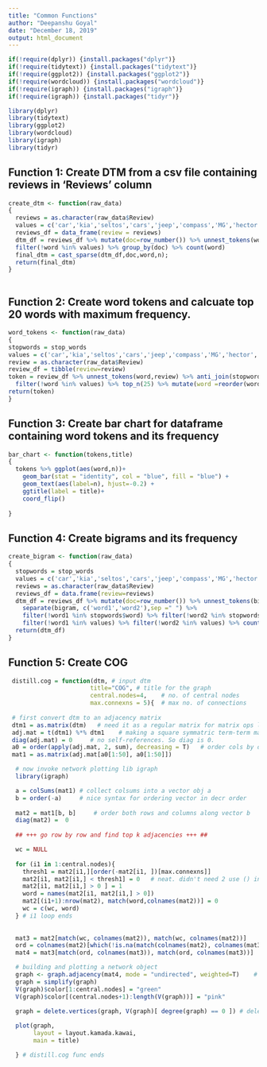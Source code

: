 ---
title: "Common Functions"
author: "Deepanshu Goyal"
date: "December 18, 2019"
output: html_document
---

```{r Install required packages}
if(!require(dplyr)) {install.packages("dplyr")}
if(!require(tidytext)) {install.packages("tidytext")}
if(!require(ggplot2)) {install.packages("ggplot2")}
if(!require(wordcloud)) {install.packages("wordcloud")}
if(!require(igraph)) {install.packages("igraph")}
if(!require(igraph)) {install.packages("tidyr")}

library(dplyr)
library(tidytext)
library(ggplot2)
library(wordcloud)
library(igraph)
library(tidyr)
```


## Function 1: Create DTM from a csv file containing reviews in 'Reviews' column

```{r function to create DTM}
create_dtm <- function(raw_data)
{
  reviews = as.character(raw_data$Review)
  values = c('car','kia','seltos','cars','jeep','compass','MG','hector','mg')
  reviews_df = data_frame(review = reviews)
  dtm_df = reviews_df %>% mutate(doc=row_number()) %>% unnest_tokens(word,review) %>% anti_join(stop_words) %>% 
  filter(!word %in% values) %>% group_by(doc) %>% count(word)
  final_dtm = cast_sparse(dtm_df,doc,word,n);
  return(final_dtm)
}
  
```


## Function 2: Create word tokens and calcuate top 20 words with maximum frequency. 

```{r function to populate top 20 words based on frequency}
word_tokens <- function(raw_data)
{
stopwords = stop_words
values = c('car','kia','seltos','cars','jeep','compass','MG','hector','mg')
review = as.character(raw_data$Review)
review_df = tibble(review=review)
token = review_df %>% unnest_tokens(word,review) %>% anti_join(stopwords) %>% count(word,sort = TRUE) %>% 
  filter(!word %in% values) %>% top_n(25) %>% mutate(word =reorder(word,n))
return(token)
}

```

## Function 3: Create bar chart for dataframe containing word tokens and its frequency

```{r create bar chart}
bar_chart <- function(tokens,title)
{
  tokens %>% ggplot(aes(word,n))+
    geom_bar(stat = "identity", col = "blue", fill = "blue") +
    geom_text(aes(label=n), hjust=-0.2) +
    ggtitle(label = title)+
    coord_flip()
  
}

```

## Function 4: Create bigrams and its frequency
```{r biagrams}
create_bigram <- function(raw_data)
{
  stopwords = stop_words
  values = c('car','kia','seltos','cars','jeep','compass','MG','hector','mg')
  reviews = as.character(raw_data$Review)
  reviews_df = data.frame(review=reviews)
  dtm_df = reviews_df %>% mutate(doc=row_number()) %>% unnest_tokens(bigram,review,token = 'ngrams',n=2) %>%
    separate(bigram, c('word1','word2'),sep =" ") %>% 
    filter(!word1 %in% stopwords$word) %>% filter(!word2 %in% stopwords$word) %>%
    filter(!word1 %in% values) %>% filter(!word2 %in% values) %>% count(word1,word2,sort = TRUE)
  return(dtm_df)
}

```

## Function 5: Create COG
```{r cog}
 distill.cog = function(dtm, # input dtm
                       title="COG", # title for the graph
                       central.nodes=4,    # no. of central nodes
                       max.connexns = 5){  # max no. of connections  
 
 # first convert dtm to an adjacency matrix
 dtm1 = as.matrix(dtm)   # need it as a regular matrix for matrix ops like %*% to apply
 adj.mat = t(dtm1) %*% dtm1    # making a square symmatric term-term matrix 
 diag(adj.mat) = 0     # no self-references. So diag is 0.
 a0 = order(apply(adj.mat, 2, sum), decreasing = T)   # order cols by descending colSum
 mat1 = as.matrix(adj.mat[a0[1:50], a0[1:50]])

  # now invoke network plotting lib igraph
  library(igraph)

  a = colSums(mat1) # collect colsums into a vector obj a
  b = order(-a)     # nice syntax for ordering vector in decr order  
  
  mat2 = mat1[b, b]     # order both rows and columns along vector b  
  diag(mat2) =  0
  
  ## +++ go row by row and find top k adjacencies +++ ##

  wc = NULL
  
  for (i1 in 1:central.nodes){ 
    thresh1 = mat2[i1,][order(-mat2[i1, ])[max.connexns]]
    mat2[i1, mat2[i1,] < thresh1] = 0   # neat. didn't need 2 use () in the subset here.
    mat2[i1, mat2[i1,] > 0 ] = 1
    word = names(mat2[i1, mat2[i1,] > 0])
    mat2[(i1+1):nrow(mat2), match(word,colnames(mat2))] = 0
    wc = c(wc, word)
  } # i1 loop ends
  
  
  mat3 = mat2[match(wc, colnames(mat2)), match(wc, colnames(mat2))]
  ord = colnames(mat2)[which(!is.na(match(colnames(mat2), colnames(mat3))))]  # removed any NAs from the list
  mat4 = mat3[match(ord, colnames(mat3)), match(ord, colnames(mat3))]

  # building and plotting a network object
  graph <- graph.adjacency(mat4, mode = "undirected", weighted=T)    # Create Network object
  graph = simplify(graph) 
  V(graph)$color[1:central.nodes] = "green"
  V(graph)$color[(central.nodes+1):length(V(graph))] = "pink"

  graph = delete.vertices(graph, V(graph)[ degree(graph) == 0 ]) # delete singletons?
  
  plot(graph, 
       layout = layout.kamada.kawai, 
       main = title)

  } # distill.cog func ends
```

